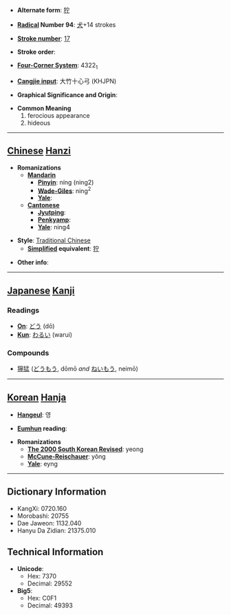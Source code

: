 * '''Alternate form''': [[狞]]

* '''[[Wiktionary:Chinese radical index| Radical]] Number 94''': [[Wiktionary:Chinese radical index 犬|犬]]+14 strokes

* '''[[Wiktionary:Chinese total strokes index|Stroke number]]''': [[Wiktionary:Chinese total strokes index 17|17]]

* '''Stroke order''': 

* '''[[Wiktionary:Chinese four corner index|Four-Corner System]]''': 4322<sub>1</sub>

* '''[[Wiktionary:Chinese Cangjie index|Cangjie input]]''': 大竹十心弓 (KHJPN)

* '''Graphical Significance and Origin''': 

* '''Common Meaning'''
*#ferocious appearance
*# hideous


----

== [[Chinese]] [[Hanzi]] ==

* '''Romanizations'''
** '''[[Mandarin]]'''
*** '''[[Pinyin]]''': níng (ning2)
*** '''[[Wade-Giles]]''': ning<sup>2</sup>
*** '''[[Yale]]''': 
** '''[[Cantonese]]'''
*** '''[[Jyutping]]''':
*** '''[[Penkyamp]]''': 
*** '''[[Yale]]''': ning4

* '''Style''': [[Traditional Chinese]] 
** '''[[Simplified Chinese|Simplified]] equivalent''': [[狞]]

* '''Other info''': 

----

== [[Japanese]] [[Kanji]] ==

===Readings===
* '''[[On]]''': [[どう]] (dō)
* '''[[Kun]]''': [[わるい]] (warui)
===Compounds===
*[[獰猛]] ([[どうもう]], dōmō ''and'' [[ねいもう]], neimō)
----

== [[Korean]] [[Hanja]] ==

* '''[[Hangeul]]''': 영

* '''[[Eumhun]] reading''': 

* '''Romanizations'''
** '''[[The 2000 South Korean Revised Romanization|The 2000 South Korean Revised]]''': yeong
** '''[[McCune-Reischauer]]''': yŏng
** '''[[Yale]]''': eyng

----

== Dictionary Information ==

* KangXi: 0720.160
* Morobashi: 20755
* Dae Jaweon: 1132.040
* Hanyu Da Zidian: 21375.010

== Technical Information ==

* '''Unicode''':
** Hex: 7370
** Decimal: 29552
* '''Big5''':
** Hex: C0F1
** Decimal: 49393
